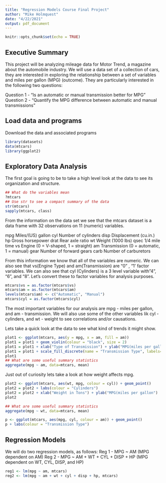 ```yaml
---
title: "Regression Models Course Final Project"
author: "Mike Holmquest"
date: "4/22/2021"
output: pdf_document
---
```


```r
knitr::opts_chunk$set(echo = TRUE)
```

## Executive Summary
This project will be analyzing mileage data for Motor Trend, a magazine about the automobile industry. We will use a data set of a collection of cars, they are interested in exploring the relationship between a set of variables and miles per gallon (MPG) (outcome). They are particularly interested in the following two questions:

Question 1 - “Is an automatic or manual transmission better for MPG”
Question 2 - "Quantify the MPG difference between automatic and manual transmissions"

## Load data and programs

Download the data and associated programs
```r
library(datasets)
data(mtcars)
library(ggplot2)

```

## Exploratory Data Analysis

The first goal is going to be to take a high level look at the data to see its organization and structure.
```r
## What do the variables mean
?mtcars
## Use str to see a compact summary of the data
str(mtcars)
sapply(mtcars, class)
```

From the information on the data set we see that the mtcars dataset is a data frame with 32 observations on 11 (numeric) variables.

mpg	Miles/(US) gallon
cyl	Number of cylinders
disp	Displacement (cu.in.)
hp	Gross horsepower
drat	Rear axle ratio
wt	Weight (1000 lbs)
qsec	1/4 mile time
vs	Engine (0 = V-shaped, 1 = straight)
am	Transmission (0 = automatic, 1 = manual)
gear	Number of forward gears
carb	Number of carburetors

From this information we know that all of the variables are numeric. We can also see that vs(Engine Type) and am(Transmission) are "0" , "1' factor variables. We can also see that cyl (Cylinders) is a 3 level variable with "4", "6", and "8". Let's convert these to factor variables for analysis purposes. 

```r
mtcars$vs = as.factor(mtcars$vs)
mtcars$am = as.factor(mtcars$am)
levels(mtcars$am) <- c("Automatic", "Manual")
mtcars$cyl = as.factor(mtcars$cyl)
```
The most important variables for our analysis are mpg - miles per gallon, and am - transmission. We will also use some of the other variables lik cyl - cylinders, and wt - weight to see correlations and/or causations. 

Lets take a quick look at the data to see what kind of trends it might show. 

```r
plot1 <- ggplot(mtcars, aes(y = mpg, x = am, fill = am))
plot1 = plot1 + geom_violin(colour = "black", size = 2)
plot1 = plot1 + xlab("Type of Transmission") + ylab("MPG(miles per gallon)")
plot1 = plot1 + scale_fill_discrete(name = "Transmission Type", labels=c("Automatic", "Manual"))
plot1
## What are some useful summary statistics
aggregate(mpg ~ am, data=mtcars, mean)
```
Just out of curiosity lets take a look at how weight affects mpg.
```r
plot2 <- ggplot(mtcars, aes(wt, mpg, colour = cyl)) + geom_point()
plot2 = plot2 + labs(colour = "Cylinders")
plot2 = plot2 + xlab("Weight in Tons") + ylab("MPG(miles per gallon")
plot2

## What are some useful summary statistics
aggregate(mpg ~ wt, data=mtcars, mean)
```


```r
p <- ggplot(mtcars, aes(mpg, cyl, colour = am)) + geom_point()
p + labs(colour = "Transmission Type")
```



## Regression Models

We will do two regression models, as follows:
Reg 1 - MPG ~ AM (MPG dependent on AM) Reg 2 - MPG ~ AM + WT + CYL + DISP + HP (MPG dependent on WT, CYL, DISP, and HP)
```r
reg1 <- lm(mpg ~ am, mtcars)
reg2 <- lm(mpg ~ am + wt + cyl + disp + hp, mtcars)
```



